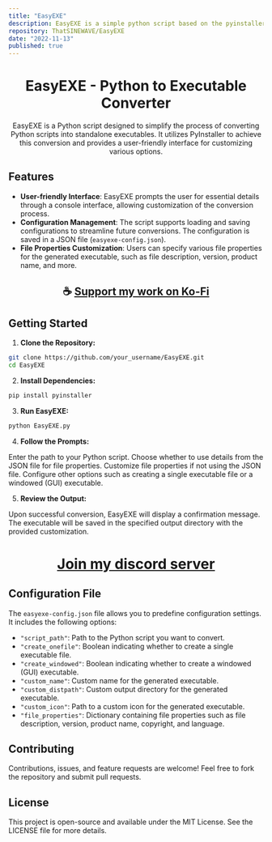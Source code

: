 ```yaml
---
title: "EasyEXE"
description: EasyEXE is a simple python script based on the pyinstaller library that I made to convert my python scripts to exe files easier.
repository: ThatSINEWAVE/EasyEXE
date: "2022-11-13"
published: true
---
```

<div align="center">

# EasyEXE - Python to Executable Converter

EasyEXE is a Python script designed to simplify the process of converting Python scripts into standalone executables. It utilizes PyInstaller to achieve this conversion and provides a user-friendly interface for customizing various options.

</div>

## Features

- **User-friendly Interface**: EasyEXE prompts the user for essential details through a console interface, allowing customization of the conversion process.
- **Configuration Management**: The script supports loading and saving configurations to streamline future conversions. The configuration is saved in a JSON file (`easyexe-config.json`).
- **File Properties Customization**: Users can specify various file properties for the generated executable, such as file description, version, product name, and more.

<div align="center">

## ☕ [Support my work on Ko-Fi](https://ko-fi.com/thatsinewave)

</div>

## Getting Started

1. **Clone the Repository:**

```bash
git clone https://github.com/your_username/EasyEXE.git
cd EasyEXE
```

2. **Install Dependencies:**

```python
pip install pyinstaller
```

3. **Run EasyEXE:**

```python
python EasyEXE.py
```

4. **Follow the Prompts:**

Enter the path to your Python script.
Choose whether to use details from the JSON file for file properties.
Customize file properties if not using the JSON file.
Configure other options such as creating a single executable file or a windowed (GUI) executable.

5. **Review the Output:**

Upon successful conversion, EasyEXE will display a confirmation message.
The executable will be saved in the specified output directory with the provided customization.

<div align="center">

# [Join my discord server](https://discord.gg/2nHHHBWNDw)

</div>

## Configuration File

The `easyexe-config.json` file allows you to predefine configuration settings. It includes the following options:

- `"script_path"`: Path to the Python script you want to convert.
- `"create_onefile"`: Boolean indicating whether to create a single executable file.
- `"create_windowed"`: Boolean indicating whether to create a windowed (GUI) executable.
- `"custom_name"`: Custom name for the generated executable.
- `"custom_distpath"`: Custom output directory for the generated executable.
- `"custom_icon"`: Path to a custom icon for the generated executable.
- `"file_properties"`: Dictionary containing file properties such as file description, version, product name, copyright, and language.

## Contributing

Contributions, issues, and feature requests are welcome! Feel free to fork the repository and submit pull requests.

## License

This project is open-source and available under the MIT License. See the LICENSE file for more details.
